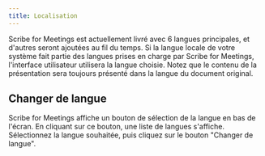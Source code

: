 ```yaml
---
title: Localisation
---
```


Scribe for Meetings est actuellement livré avec 6 langues principales, et d'autres seront ajoutées au fil du temps. Si la langue locale de votre système fait partie des langues prises en charge par Scribe for Meetings, l'interface utilisateur utilisera la langue choisie. Notez que le contenu de la présentation sera toujours présenté dans la langue du document original.

## Changer de langue

Scribe for Meetings affiche un bouton de sélection de la langue en bas de l'écran. En cliquant sur ce bouton, une liste de langues s'affiche. Sélectionnez la langue souhaitée, puis cliquez sur le bouton "Changer de langue".

